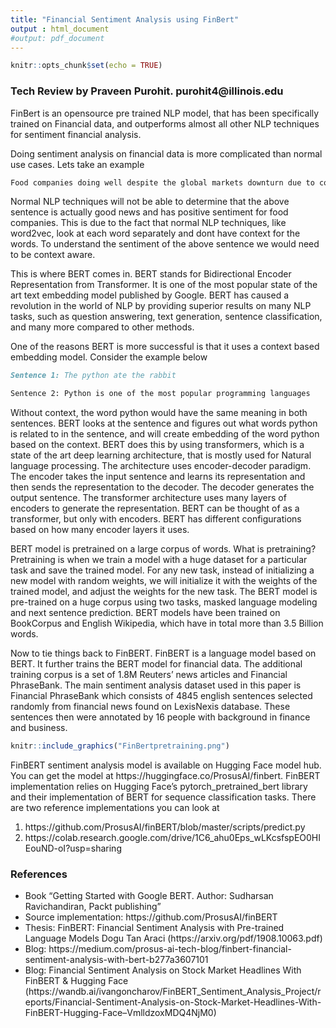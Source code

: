 ```yaml
---
title: "Financial Sentiment Analysis using FinBert"
output : html_document
#output: pdf_document
---
```


```r
knitr::opts_chunk$set(echo = TRUE)
```
### Tech Review by Praveen Purohit. purohit4@illinois.edu


FinBert is an opensource pre trained NLP model, that has been specifically trained on Financial data, and outperforms almost all other NLP techniques for sentiment financial analysis.

Doing sentiment analysis on financial data is more complicated than normal use cases. Lets take an example

```md
Food companies doing well despite the global markets downturn due to covid
```

Normal NLP techniques will not be able to determine that the above sentence is actually good news and has positive sentiment for food companies. This is due to the fact that normal NLP techniques, like word2vec, look at each word separately and dont have context for the words. To understand the sentiment of the above sentence we would need to be context aware.

This is where BERT comes in. BERT stands for Bidirectional Encoder Representation from Transformer. It is one of the most popular state of the art text embedding model published by Google. BERT has caused a revolution in the world of NLP by providing superior results on many NLP tasks, such as question answering, text generation, sentence classification, and many more compared to other methods.

One of the reasons BERT is more successful is that it uses a context based embedding model. Consider the example below

```md
Sentence 1: The python ate the rabbit

Sentence 2: Python is one of the most popular programming languages
```

Without context, the word python would have the same meaning in both sentences. BERT looks at the sentence and figures out what words python is related to in the sentence, and will create embedding of the word python based on the context. BERT does this by using transformers, which is a state of the art deep learning architecture, that is mostly used for Natural language processing. The architecture uses encoder-decoder paradigm. The encoder takes the input sentence and learns its representation and then sends the representation to the decoder. The decoder generates the output sentence. The transformer architecture uses many layers of encoders to generate the representation. BERT can be thought of as a transformer, but only with encoders. BERT has different configurations based on how many encoder layers it uses. 

BERT model is pretrained on a large corpus of words. What is pretraining? Pretraining is when we train a model with a huge dataset for a particular task and save the trained model. For any new task, instead of initializing a new model with random weights, we will initialize it with the weights of the trained model, and adjust the weights for the new task. The BERT model is pre-trained on a huge corpus using two tasks, masked language modeling and next sentence prediction. BERT models have been trained on BookCorpus and English Wikipedia, which have in total more than 3.5 Billion words.

Now to tie things back to FinBERT. FinBERT is a language model based on BERT. It further trains the BERT model for financial data. The additional training corpus is a set of 1.8M Reuters’ news articles and Financial PhraseBank. The main sentiment analysis dataset used in this paper is Financial PhraseBank which consists of 4845 english sentences selected randomly from financial news found on LexisNexis database. These sentences then were annotated by 16 people with background in finance and business. 


```r
knitr::include_graphics("FinBertpretraining.png")
```

FinBERT sentiment analysis model is available on Hugging Face model hub. You can get the model at https://huggingface.co/ProsusAI/finbert. FinBERT implementation relies on Hugging Face's pytorch_pretrained_bert library and their implementation of BERT for sequence classification tasks. There are two reference implementations you can look at

1) https://github.com/ProsusAI/finBERT/blob/master/scripts/predict.py
2) https://colab.research.google.com/drive/1C6_ahu0Eps_wLKcsfspEO0HIEouND-oI?usp=sharing


### References

- Book "Getting Started with Google BERT. Author: Sudharsan Ravichandiran, Packt publishing"
- Source implementation: https://github.com/ProsusAI/finBERT
- Thesis: FinBERT: Financial Sentiment Analysis with Pre-trained Language Models Dogu Tan Araci (https://arxiv.org/pdf/1908.10063.pdf)
- Blog: https://medium.com/prosus-ai-tech-blog/finbert-financial-sentiment-analysis-with-bert-b277a3607101
- Blog: Financial Sentiment Analysis on Stock Market Headlines With FinBERT & Hugging Face (https://wandb.ai/ivangoncharov/FinBERT_Sentiment_Analysis_Project/reports/Financial-Sentiment-Analysis-on-Stock-Market-Headlines-With-FinBERT-Hugging-Face--VmlldzoxMDQ4NjM0)

